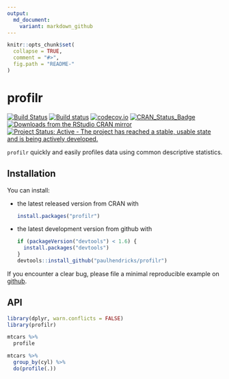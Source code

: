 ```yaml
---
output:
  md_document:
    variant: markdown_github
---
```


<!-- README.md is generated from README.Rmd. Please edit that file -->

```r
knitr::opts_chunk$set(
  collapse = TRUE,
  comment = "#>",
  fig.path = "README-"
)
```

# profilr

[![Build Status](https://travis-ci.org/paulhendricks/profilr.png?branch=master)](https://travis-ci.org/paulhendricks/profilr)
[![Build status](https://ci.appveyor.com/api/projects/status/pcsh36eeajvevjbg/branch/master?svg=true)](https://ci.appveyor.com/project/paulhendricks/profilr/branch/master)
[![codecov.io](http://codecov.io/github/paulhendricks/profilr/coverage.svg?branch=master)](http://codecov.io/github/paulhendricks/profilr?branch=master)
[![CRAN_Status_Badge](http://www.r-pkg.org/badges/version/profilr)](http://cran.r-project.org/package=profilr)
[![Downloads from the RStudio CRAN mirror](http://cranlogs.r-pkg.org/badges/profilr)](http://cran.rstudio.com/package=profilr)
[![Project Status: Active - The project has reached a stable, usable state and is being actively developed.](http://www.repostatus.org/badges/0.1.0/active.svg)](http://www.repostatus.org/#active)

`profilr` quickly and easily profiles data using common descriptive statistics.

## Installation

You can install:

* the latest released version from CRAN with

    ```R
    install.packages("profilr")
    ````

* the latest development version from github with

    ```R
    if (packageVersion("devtools") < 1.6) {
      install.packages("devtools")
    }
    devtools::install_github("paulhendricks/profilr")
    ```

If you encounter a clear bug, please file a minimal reproducible example on [github](https://github.com/paulhendricks/profilr/issues).

## API

```r
library(dplyr, warn.conflicts = FALSE)
library(profilr)

mtcars %>% 
  profile

mtcars %>% 
  group_by(cyl) %>% 
  do(profile(.))
```
